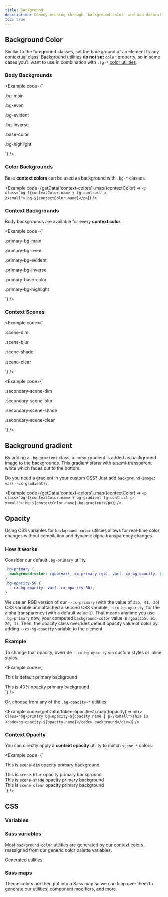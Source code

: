 ```yaml
---
title: Background
description: Convey meaning through `background-color` and add decoration with gradients.
toc: true
---
```



<Callout name="warning-color-assistive-technologies" />

## Background Color

Similar to the foreground classes, set the background of an element to any contextual class. Background utilities **do not set** `color` property, so in some cases you'll want to use in combination with `.fg-*`  [color utilities]([[docsref:/utilities/colors]]).

### Body Backgrounds

<Example code={`<p class="bg-main p-2xsmall">.bg-main</p>
<p class="bg-even p-2xsmall">.bg-even</p>
<p class="bg-evident p-2xsmall">.bg-evident</p>
<p class="bg-inverse fg-inverse p-2xsmall">.bg-inverse</p>
<p class="base-color contrast-color p-2xsmall">.base-color</p>
<p class="bg-highlight p-2xsmall">.bg-highlight</p>`} />

### Color Backgrounds

Base **context colors** can be used as background with `.bg-*` classes.

<Example code={getData('context-colors').map((contextColor) => `<p class="bg-${contextColor.name } fg-contrast p-2xsmall">.bg-${contextColor.name}</p>`)} />

### Context Backgrounds

Body backgrounds are available for every **context color**.

<Example code={`<p class="primary-bg-main primary-fg-main p-2xsmall">.primary-bg-main</p>
<p class="primary-bg-even primary-fg-main p-2xsmall">.primary-bg-even</p>
<p class="primary-bg-evident primary-fg-main p-2xsmall">.primary-bg-evident</p>
<p class="primary-bg-inverse primary-fg-inverse p-2xsmall">.primary-bg-inverse</p>
<p class="primary-base-color primary-contrast-color p-2xsmall">.primary-base-color</p>
<p class="primary-bg-highlight primary-fg-main p-2xsmall">.primary-bg-highlight</p>`} />

### Context Scenes

<Example code={`<p class="scene-dim fg-inverse p-2xsmall">.scene-dim</p>
<p class="scene-blur p-2xsmall">.scene-blur</p>
<p class="scene-shade p-2xsmall">.scene-shade</p>
<p class="scene-clear p-2xsmall">.scene-clear</p>`} />

<Example code={`<p class="secondary-scene-dim p-2xsmall">.secondary-scene-dim</p>
<p class="secondary-scene-blur p-2xsmall">.secondary-scene-blur</p>
<p class="secondary-scene-shade p-2xsmall">.secondary-scene-shade</p>
<p class="secondary-scene-clear p-2xsmall">.secondary-scene-clear</p>`} />

## Background gradient

By adding a `.bg-gradient` class, a linear gradient is added as background image to the backgrounds. This gradient starts with a semi-transparent white which fades out to the bottom.

Do you need a gradient in your custom CSS? Just add `background-image: var(--cx-gradient);`.

<Example code={getData('context-colors').map((contextColor) => `<p class="bg-${contextColor.name } bg-gradient fg-contrast p-xsmall">.bg-${contextColor.name}.bg-gradient</p>`)} />

## Opacity

Using CSS variables for `background-color` utilities allows for real-time color changes without compilation and dynamic alpha transparency changes.

### How it works

Consider our default `.bg-primary` utility.

```css
.bg-primary {
  background-color: rgba(var(--cx-primary-rgb), var(--cx-bg-opacity, 1)) !important;
}
.bg-opacity-50 {
  --cx-bg-opacity: var(--cx-opacity-50);
}
```

We use an RGB version of our `--cx-primary` (with the value of `255, 91, 20`) CSS variable and attached a second CSS variable, `--cx-bg-opacity`, for the alpha transparency (with a default value `1`). That means anytime you use `.bg-primary` now, your computed `background-color` value is `rgba(255, 91, 20, 1)`. Then, the opacity class overrides default opacity value of color by adding `--cx-bg-opacity` variable to the element.

### Example

To change that opacity, override `--cx-bg-opacity` via custom styles or inline styles.

<Example code={`<div class="bg-primary p-2xsmall primary-contrast-color">
  This is default primary background</div>
<div style="--cx-bg-opacity: .4;" class="bg-primary p-2xsmall">
  This is 40% opacity primary background</div>`} />

Or, choose from any of the `.bg-opacity-*` utilities:

<Example code={getData('token-opacities').map((opacity) => `<div class="bg-primary bg-opacity-${opacity.name } p-2xsmall">This is <code>bg-opacity-${opacity.name}</code> background</div>`)} />

### Context Opacity

You can directly apply a **context opacity** utility to match `scene-*` colors:

<Example code={`<div class="bg-primary bg-opacity-dim p-2xsmall">This is <code>scene-dim</code> opacity primary background</div>
<div class="bg-primary bg-opacity-blur p-2xsmall">This is <code>scene-blur</code> opacity primary background</div>
<div class="bg-primary bg-opacity-shade p-2xsmall">This is <code>scene-shade</code> opacity primary background</div>
<div class="bg-primary bg-opacity-clear p-2xsmall">This is <code>scene-clear</code> opacity primary background</div>`} />

## CSS

<DocsCSS />

### Variables

<DocsCSSVars />

### Sass variables

<DocsSASSVars />

Most `background-color` utilities are generated by our [context colors]([[docsref:/customize/color]]), reassigned from our generic color palette variables.

<ScssDocs name="context-color-variables" file="scss/tokens/_colors.scss" />
<ScssDocs name="bg-opacity-tokens" file="scss/tokens/_index.scss" />
<ScssDocs name="variable-gradient" file="scss/_variables.scss" />

Generated utilities.

<ScssDocs name="utils-bg-color" file="scss/utilities/_index.scss" />

### Sass maps

Theme colors are then put into a Sass map so we can loop over them to generate our utilities, component modifiers, and more.

<ScssDocs name="context-colors-map" file="scss/maps/_colors.scss" />
<ScssDocs name="opacities-map" file="scss/maps/_opacities.scss" />

